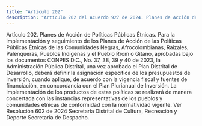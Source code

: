 ```yaml
---
title: "Artículo 202"
description: "Artículo 202 del Acuerdo 927 de 2024. Planes de Acción de Políticas Públicas Étnicas."
---
```


Artículo 202. Planes de Acción de Políticas Públicas Étnicas. Para la implementación y seguimiento de los Planes de Acción de las Políticas Públicas Étnicas de las Comunidades Negras, Afrocolombianas, Raizales, Palenqueras,
Pueblos Indígenas y el Pueblo Rrom o Gitano, aprobadas bajo los documentos CONPES D.C., No. 37, 38, 39 y 40 de 2023, la Administración Pública Distrital, una vez aprobado el Plan Distrital de Desarrollo, deberá definir la asignación específica de los presupuestos de inversión, cuando aplique, de acuerdo con la vigencia fiscal y fuentes de financiación, en concordancia con el Plan Plurianual de Inversión. La implementación de los productos de estas políticas se realizará de manera concertada con las instancias representativas de los pueblos y comunidades étnicas de conformidad con la normatividad vigente.
Ver Resolución 602 de 2024 Secretaría Distrital de Cultura, Recreación y Deporte Secretaria de Despacho.